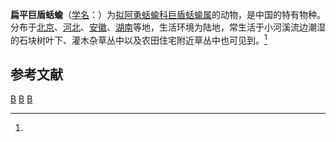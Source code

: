 {{Speciesbox
| taxon = Macrochlamys planula
| binomial_authority = (Heude, 1882)<ref name='id11040'>{{cite web| url =http://www.bioinfo.cn/db05/BjdwSpecies.php?action=view&id=11040| title =扁平巨盾蛞蝓| work =《中国动物物种编目数据库》| publisher =中国科学院微生物研究所| author =中国科学院动物研究所| accessdate =2009-04-28| deadurl =yes| archiveurl =https://web.archive.org/web/20160305053045/http://www.bioinfo.cn/db05/BjdwSpecies.php?action=view&id=11040| archivedate =2016-03-05}}</ref>
}}

'''扁平巨盾蛞蝓'''（[[学名|学名]]：{{lang|la|''Macrochlamys planula''}}）为[[拟阿勇蛞蝓科|拟阿勇蛞蝓科]][[巨盾蛞蝓属|巨盾蛞蝓属]]的动物，是中国的特有物种。分布于[[北京|北京]]、[[河北|河北]]、[[安徽|安徽]]、[[湖南|湖南]]等地，生活环境为陆地，常生活于小河溪流边潮湿的石块树叶下、灌木杂草丛中以及农田住宅附近草丛中也可见到。<ref name='id11040'/>

== 参考文献 ==
{{reflist}}

{{taxonbar}}
[[Category:_1882年描述的动物|B]]
[[Category:巨盾蛞蝓属|B]]
[[Category:中国特有软体动物|B]]